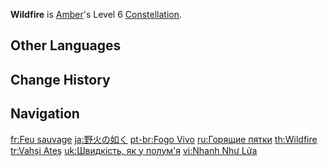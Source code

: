 {{Constellation Infobox
|image       = Constellation Wildfire.png
|description = [[Fiery Rain]] increases all party members' Movement SPD by 15% and ATK by 15% for 10s.
|level       = 6
|character   = Amber
|utility1    = Movement SPD
|utility2    = Party ATK Increase
|utility3    = Party
}}
'''Wildfire''' is [[Amber]]'s Level 6 [[Constellation]].

==Other Languages==
{{Other Languages
|en      = Wildfire
|zhs     = 疾如野火
|zhs_rm  = Jí Rú Yěhuǒ
|zht     = 疾如野火
|zht_rm  = Jí Rú Yěhuǒ
|zh_tl   = Swift as Fire
|ja      = 野火の如く
|ja_rm   = Nobi no Godoku
|ja_tl   = Like a Grass Fire
|ko      = 맹렬한 불길
|ko_rm   = Maengryeolhan Bulgil
|ko_tl   = Fierce Flame
|es      = Fuego salvaje
|es_tl   = Wild Fire
|fr      = Feu sauvage
|fr_tl   = Wildfire
|ru      = Горящие пятки
|ru_tl   = Burning Heels
|th      = Wildfire
|vi      = Nhanh Như Lửa
|vi_tl   = Quick as Fire
|de      = Wildes Feuer
|de_tl   = Wild Fire
|de_note = It is not "wildfire," since that would translate to {{de|Lauffeuer}} or {{de|Flächenbrand}}.
|id      = Wildfire
|pt      = Fogo Vivo
|pt_tl   = Live Fire
|tr      = Vahşi Ateş
|tr_note = Similarly here, it is not "wildfire," since that would translate to {{tr|Orman yangı|lit=Forest fire}}.
|tr_tl   = Wild Fire
|it      = Fuoco selvaggio
|it_tl   = Wild Fire
}}

==Change History==
{{Change History|1.0}}

==Navigation==
{{Talent Navbox|Amber}}

[[fr:Feu sauvage]]
[[ja:野火の如く]]
[[pt-br:Fogo Vivo]]
[[ru:Горящие пятки]]
[[th:Wildfire]]
[[tr:Vahşi Ateş]]
[[uk:Швидкість, як у полум'я]]
[[vi:Nhanh Như Lửa]]